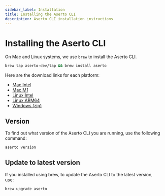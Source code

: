 ```yaml
---
sidebar_label: Installation
title: Installing the Aserto CLI
description: Aserto CLI installation instructions
---
```


# Installing the Aserto CLI

On Mac and Linux systems, we use `brew` to install the Aserto CLI.

```bash
brew tap aserto-dev/tap && brew install aserto
```

Here are the download links for each platform:

- [Mac Intel](https://storage.googleapis.com/aserto-cli/aserto/latest/aserto_darwin_x86_64.zip)
- [Mac M1](https://storage.googleapis.com/aserto-cli/aserto/latest/aserto_darwin_arm64.zip)
- [Linux Intel](https://storage.googleapis.com/aserto-cli/aserto/latest/aserto_linux_x86_64.zip)
- [Linux ARM64](https://storage.googleapis.com/aserto-cli/aserto/latest/aserto_linux_arm64.zip)
- [Windows (zip)](https://storage.googleapis.com/aserto-cli/aserto/latest/aserto_windows_x86_64.zip)

## Version

To find out what version of the Aserto CLI you are running, use the following command:

```bash
aserto version
```

## Update to latest version

If you installed using brew, to update the Aserto CLI to the latest version, use:

```bash
brew upgrade aserto
```
